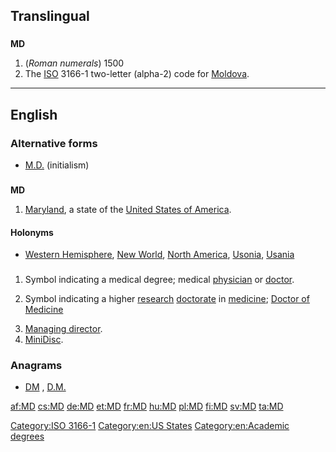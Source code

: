 {{also|MD|M.D.|Md|.md|m.d.|m/d|Md.}}
==Translingual==

==={{abbreviation-old|mul}}===
'''MD'''

# (''Roman numerals'') 1500
# The [[ISO]] 3166-1 two-letter (alpha-2) code for [[Moldova]].

[[Category:ISO 3166-1]]

----

==English==

===Alternative forms===
* [[M.D.#Initialism|M.D.]] (initialism)

==={{abbreviation-old|en}}===
'''MD'''

# [[Maryland]], a state of the [[United States of America]].

====Holonyms====
* [[Western Hemisphere]], [[New World]], [[North America]], [[Usonia]], [[Usania]]

==={{initialism-old|en}}===
{{en-noun}}

# {{context|US|lang=en}} Symbol indicating a medical degree; medical [[physician]] or [[doctor]].
# {{context|British|lang=en}} Symbol indicating a higher [[research]] [[doctorate]] in [[medicine]]; [[w:Doctor of Medicine#United Kingdom, Ireland and some Commonwealth countries|Doctor of Medicine]]
# [[managing director|Managing director]].
# [[MiniDisc]].

===Anagrams===
* [[DM#English|DM]] , [[D.M.#English|D.M.]]

[[Category:en:US States]]
[[Category:en:Academic degrees]]

[[af:MD]]
[[cs:MD]]
[[de:MD]]
[[et:MD]]
[[fr:MD]]
[[hu:MD]]
[[pl:MD]]
[[fi:MD]]
[[sv:MD]]
[[ta:MD]]